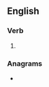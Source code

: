 ==English==

===Verb===
{{head|en|verb form}}

# {{en-third-person singular of|sing along}}

===Anagrams===
* {{anagrams|en|sing alongs|sing-alongs|singalongs}}